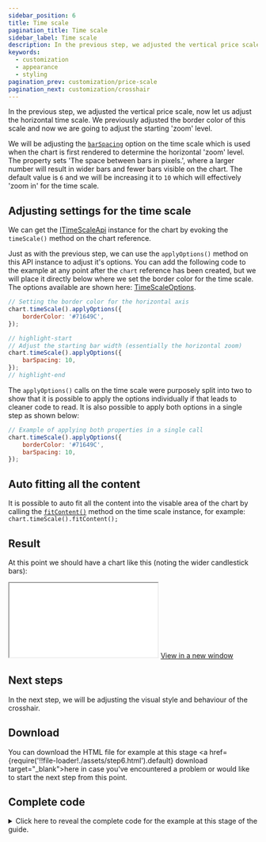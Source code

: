 ```yaml
---
sidebar_position: 6
title: Time scale
pagination_title: Time scale
sidebar_label: Time scale
description: In the previous step, we adjusted the vertical price scale, now let us adjust the horizontal time scale.
keywords:
  - customization
  - appearance
  - styling
pagination_prev: customization/price-scale
pagination_next: customization/crosshair
---
```


In the previous step, we adjusted the vertical price scale, now let us adjust the horizontal time scale. We previously adjusted the border color of this scale and now we are going to adjust the starting 'zoom' level.

We will be adjusting the [`barSpacing`](/docs/api/interfaces/TimeScaleOptions#barspacing) option on the time scale which is used when the chart is first rendered to determine the horizontal 'zoom' level. The property sets 'The space between bars in pixels.', where a larger number will result in wider bars and fewer bars visible on the chart. The default value is `6` and we will be increasing it to `10` which will effectively 'zoom in' for the time scale.

## Adjusting settings for the time scale

We can get the [ITimeScaleApi](/docs/api/interfaces/ITimeScaleApi) instance for the chart by evoking the `timeScale()` method on the chart reference.

Just as with the previous step, we can use the `applyOptions()` method on this API instance to adjust it's options. You can add the following code to the example at any point after the `chart` reference has been created, but we will place it directly below where we set the border color for the time scale. The options available are shown here: [TimeScaleOptions](/docs/api/interfaces/TimeScaleOptions).

```js
// Setting the border color for the horizontal axis
chart.timeScale().applyOptions({
    borderColor: '#71649C',
});

// highlight-start
// Adjust the starting bar width (essentially the horizontal zoom)
chart.timeScale().applyOptions({
    barSpacing: 10,
});
// highlight-end
```

The `applyOptions()` calls on the time scale were purposely split into two to show that it is possible to apply the options individually if that leads to cleaner code to read. It is also possible to apply both options in a single step as shown below:

```js
// Example of applying both properties in a single call
chart.timeScale().applyOptions({
    borderColor: '#71649C',
    barSpacing: 10,
});
```

## Auto fitting all the content

It is possible to auto fit all the content into the visable area of the chart by calling the [`fitContent()`](/docs/api/interfaces/ITimeScaleApi#fitcontent) method on the time scale instance, for example: `chart.timeScale().fitContent();`

## Result

At this point we should have a chart like this (noting the wider candlestick bars):

<iframe
    className="standalone-iframe"
    src={require('!!file-loader!./assets/step6.html').default}
></iframe>
<a href={require('!!file-loader!./assets/step6.html').default} target="\_blank">
    View in a new window
</a>

## Next steps

In the next step, we will be adjusting the visual style and behaviour of the crosshair.

## Download

You can download the HTML file for example at this stage <a href={require('!!file-loader!./assets/step6.html').default} download target="\_blank">here</a> in case you've encountered a problem or would like to start the next step from this point.

## Complete code


<details>
<summary>
Click here to reveal the complete code for the example at this stage of the guide.
</summary>
<CodeBlock className="language-html">{code}</CodeBlock>
</details>
